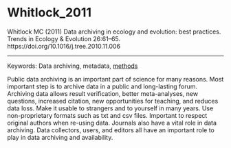 # Whitlock_2011

Whitlock MC (2011) Data archiving in ecology and evolution: best practices. Trends in Ecology & Evolution 26:61–65. https://doi.org/10.1016/j.tree.2010.11.006


---

Keywords: Data archiving, metadata, [methods](../topics/Methods.qmd)	 

Public data archiving is an important part of science for many reasons. Most important step is to archive data in a public and long-lasting forum. Archiving data allows result verification, better meta-analyses, new questions, increased citation, new opportunities for teaching, and reduces data loss. Make it usable to strangers and to yourself in many years. Use non-proprietary formats such as txt and csv files. Important to respect original authors when re-using data. Journals also have a vital role in data archiving. Data collectors, users, and editors all have an important role to play in data archiving and availability. 
